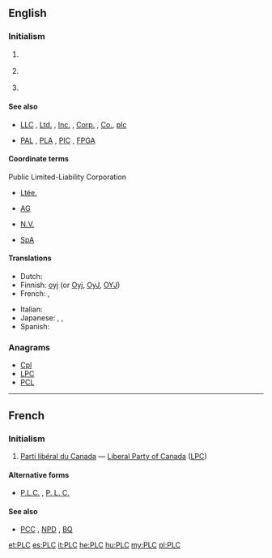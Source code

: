 ==English==
{{wikipedia}}
===Initialism===
{{rfc-header|Initialism}}
{{en-initialism}}

# {{context|business|lang=en}} {{initialism of|[[public]] [[limited]]-[[liability]] [[company]]/[[corporation]]|lang=en}}
# {{context|communications|lang=en}} {{initialism of|power line communication|lang=en}}
# {{context|electronics|lang=en}} {{initialism of|programmable logic controller|lang=en}}

====See also====
* {{sense|business}} [[LLC]] , [[Ltd.]] , [[Inc.]] , [[Corp.]] , [[Co.]], [[plc]]
* {{sense|electronics}} [[PAL]] , [[PLA]] , [[PIC]] , [[FPGA]]

====Coordinate terms====
; Public Limited-Liability Corporation
* {{sense|Canada}} [[Ltée.]] {{qualifier|French}}
* {{sense|Germany}} [[AG]] {{qualifier|German}}
* {{sense|Netherlands}} [[N.V.]] {{qualifier|Dutch}}
* {{sense|Italy}} [[SpA]] {{qualifier|Italian}}

====Translations====
{{trans-top|Abbreviation for Public Limited Liability Corporation}}
* Dutch: {{t|nl|PVBA}}
* Finnish: [[oyj]] (or [[Oyj]], [[OyJ]], [[OYJ]])
* French: {{t|fr|SPRL}}, {{t+|fr|SA}}
{{trans-mid}}
* Italian: {{t|it|SpA}}
* Japanese: {{t|ja|K.K.}}, {{t+|ja|株式会社|tr=kabushikigaisha}}, {{qualifier|literally}}{{t|ja|上場株式会社|tr=jōjōkabushikigaisha}}
* Spanish: {{t|es|S.A.}}
{{trans-bottom}}

{{trans-top|Abbreviation for a programmable logic controller}}
{{trans-mid}}
{{trans-bottom}}

===Anagrams===
* [[Cpl#English|Cpl]]
* [[LPC#English|LPC]]
* [[PCL#English|PCL]]

----

==French==

===Initialism===
{{rfc-header|Initialism}}
{{head|fr|initialism|tr=[[parti|Parti]] [[libéral]] [[du]] [[Canada]]}}

# {{context|initialism|lang=fr}} {{context|Canada|politics|lang=fr}} [[Parti libéral du Canada]] &mdash; [[Liberal Party of Canada]] ([[LPC]])

====Alternative forms====
* [[P.L.C.]] , [[P. L. C.]]

====See also====
* [[PCC]] , [[NPD]] , [[BQ]]

[[et:PLC]]
[[es:PLC]]
[[it:PLC]]
[[he:PLC]]
[[hu:PLC]]
[[my:PLC]]
[[pl:PLC]]